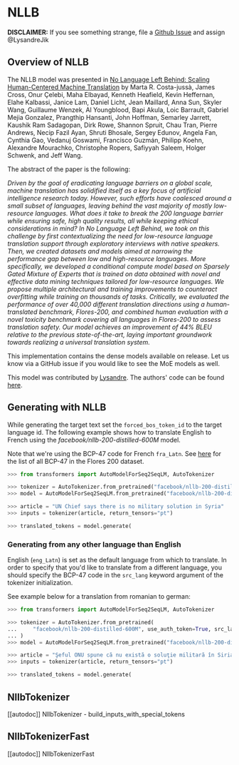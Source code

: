<!--Copyright 2020 The HuggingFace Team. All rights reserved.

Licensed under the Apache License, Version 2.0 (the "License"); you may not use this file except in compliance with
the License. You may obtain a copy of the License at

http://www.apache.org/licenses/LICENSE-2.0

Unless required by applicable law or agreed to in writing, software distributed under the License is distributed on
an "AS IS" BASIS, WITHOUT WARRANTIES OR CONDITIONS OF ANY KIND, either express or implied. See the License for the
specific language governing permissions and limitations under the License.
-->

# NLLB

**DISCLAIMER:** If you see something strange, file a [Github Issue](https://github.com/huggingface/transformers/issues/new?assignees=&labels=bug&template=bug-report.yml) and assign
@LysandreJik

## Overview of NLLB

The NLLB model was presented in [No Language Left Behind: Scaling Human-Centered Machine Translation](https://arxiv.org/abs/2207.04672) by Marta R. Costa-jussà, James Cross, Onur Çelebi,
Maha Elbayad, Kenneth Heafield, Kevin Heffernan, Elahe Kalbassi, Janice Lam, Daniel Licht, Jean Maillard, Anna Sun, Skyler Wang, Guillaume Wenzek, Al Youngblood, Bapi Akula,
Loic Barrault, Gabriel Mejia Gonzalez, Prangthip Hansanti, John Hoffman, Semarley Jarrett, Kaushik Ram Sadagopan, Dirk Rowe, Shannon Spruit, Chau Tran, Pierre Andrews,
Necip Fazil Ayan, Shruti Bhosale, Sergey Edunov, Angela Fan, Cynthia Gao, Vedanuj Goswami, Francisco Guzmán, Philipp Koehn, Alexandre Mourachko, Christophe Ropers,
Safiyyah Saleem, Holger Schwenk, and Jeff Wang.

The abstract of the paper is the following:

*Driven by the goal of eradicating language barriers on a global scale, machine translation has solidified itself as a key focus of artificial intelligence research today.
However, such efforts have coalesced around a small subset of languages, leaving behind the vast majority of mostly low-resource languages. What does it take to break the
200 language barrier while ensuring safe, high quality results, all while keeping ethical considerations in mind? In No Language Left Behind, we took on this challenge by
first contextualizing the need for low-resource language translation support through exploratory interviews with native speakers. Then, we created datasets and models aimed
at narrowing the performance gap between low and high-resource languages. More specifically, we developed a conditional compute model based on Sparsely Gated Mixture of
Experts that is trained on data obtained with novel and effective data mining techniques tailored for low-resource languages. We propose multiple architectural and training
improvements to counteract overfitting while training on thousands of tasks. Critically, we evaluated the performance of over 40,000 different translation directions using
a human-translated benchmark, Flores-200, and combined human evaluation with a novel toxicity benchmark covering all languages in Flores-200 to assess translation safety.
Our model achieves an improvement of 44% BLEU relative to the previous state-of-the-art, laying important groundwork towards realizing a universal translation system.*

This implementation contains the dense models available on release. Let us know via a GitHub issue if you would like to see the MoE models as well.

This model was contributed by [Lysandre](https://huggingface.co/lysandre). The authors' code can be found [here](https://github.com/facebookresearch/fairseq/tree/nllb).

## Generating with NLLB

While generating the target text set the `forced_bos_token_id` to the target language id. The following
example shows how to translate English to French using the *facebook/nllb-200-distilled-600M* model.

Note that we're using the BCP-47 code for French `fra_Latn`. See [here](https://github.com/facebookresearch/flores/blob/main/flores200/README.md#languages-in-flores-200)
for the list of all BCP-47 in the Flores 200 dataset.

```python
>>> from transformers import AutoModelForSeq2SeqLM, AutoTokenizer

>>> tokenizer = AutoTokenizer.from_pretrained("facebook/nllb-200-distilled-600M")
>>> model = AutoModelForSeq2SeqLM.from_pretrained("facebook/nllb-200-distilled-600M")

>>> article = "UN Chief says there is no military solution in Syria"
>>> inputs = tokenizer(article, return_tensors="pt")

>>> translated_tokens = model.generate(
```

### Generating from any other language than English

English (`eng_Latn`) is set as the default language from which to translate. In order to specify that you'd like to translate from a different language,
you should specify the BCP-47 code in the `src_lang` keyword argument of the tokenizer initialization.

See example below for a translation from romanian to german:

```py
>>> from transformers import AutoModelForSeq2SeqLM, AutoTokenizer

>>> tokenizer = AutoTokenizer.from_pretrained(
...     "facebook/nllb-200-distilled-600M", use_auth_token=True, src_lang="ron_Latn"
... )
>>> model = AutoModelForSeq2SeqLM.from_pretrained("facebook/nllb-200-distilled-600M", use_auth_token=True)

>>> article = "Şeful ONU spune că nu există o soluţie militară în Siria"
>>> inputs = tokenizer(article, return_tensors="pt")

>>> translated_tokens = model.generate(
```

## NllbTokenizer

[[autodoc]] NllbTokenizer
    - build_inputs_with_special_tokens

## NllbTokenizerFast

[[autodoc]] NllbTokenizerFast
